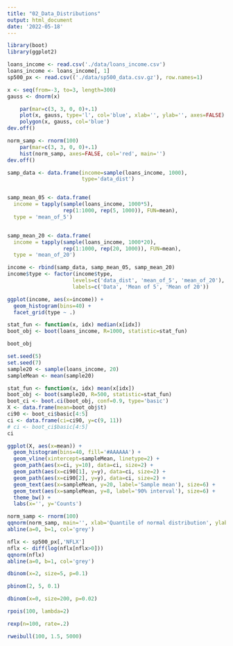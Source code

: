 ```yaml
---
title: "02_Data_Distributions"
output: html_document
date: '2022-05-18'
---
```


```r
library(boot)
library(ggplot2)
```

```r
loans_income <- read.csv('./data/loans_income.csv')
loans_income <- loans_income[, 1]  
sp500_px <- read.csv(('./data/sp500_data.csv.gz'), row.names=1)
```

```r
x <- seq(from=-3, to=3, length=300)
gauss <- dnorm(x)

    par(mar=c(3, 3, 0, 0)+.1)
    plot(x, gauss, type='l', col='blue', xlab='', ylab='', axes=FALSE)
    polygon(x, gauss, col='blue')
dev.off()
```
```r
norm_samp <- rnorm(100)
    par(mar=c(3, 3, 0, 0)+.1)
    hist(norm_samp, axes=FALSE, col='red', main='')
dev.off()

```

```r
samp_data <- data.frame(income=sample(loans_income, 1000), 
                        type='data_dist')


samp_mean_05 <- data.frame(
  income = tapply(sample(loans_income, 1000*5), 
                  rep(1:1000, rep(5, 1000)), FUN=mean),
  type = 'mean_of_5')


samp_mean_20 <- data.frame(
  income = tapply(sample(loans_income, 1000*20), 
                  rep(1:1000, rep(20, 1000)), FUN=mean),
  type = 'mean_of_20')

```

```r
income <- rbind(samp_data, samp_mean_05, samp_mean_20)
income$type <- factor(income$type, 
                     levels=c('data_dist', 'mean_of_5', 'mean_of_20'),
                     labels=c('Data', 'Mean of 5', 'Mean of 20'))

ggplot(income, aes(x=income)) +
  geom_histogram(bins=40) +
  facet_grid(type ~ .)
```

```r
stat_fun <- function(x, idx) median(x[idx])
boot_obj <- boot(loans_income, R=1000, statistic=stat_fun)

boot_obj
```

```r
set.seed(5)
set.seed(7)
sample20 <- sample(loans_income, 20)
sampleMean <- mean(sample20)

stat_fun <- function(x, idx) mean(x[idx])
boot_obj <- boot(sample20, R=500, statistic=stat_fun)
boot_ci <- boot.ci(boot_obj, conf=0.9, type='basic')
X <- data.frame(mean=boot_obj$t)
ci90 <- boot_ci$basic[4:5]
ci <- data.frame(ci=ci90, y=c(9, 11))
# ci <- boot_ci$basic[4:5]
ci
```

```r
ggplot(X, aes(x=mean)) +
  geom_histogram(bins=40, fill='#AAAAAA') +
  geom_vline(xintercept=sampleMean, linetype=2) +
  geom_path(aes(x=ci, y=10), data=ci, size=2) +
  geom_path(aes(x=ci90[1], y=y), data=ci, size=2) +
  geom_path(aes(x=ci90[2], y=y), data=ci, size=2) +
  geom_text(aes(x=sampleMean, y=20, label='Sample mean'), size=6) +
  geom_text(aes(x=sampleMean, y=8, label='90% interval'), size=6) +
  theme_bw() + 
  labs(x='', y='Counts')
```

```r
norm_samp <- rnorm(100)
qqnorm(norm_samp, main='', xlab='Quantile of normal distribution', ylab='z-score')
abline(a=0, b=1, col='grey')
```

```r
nflx <- sp500_px[,'NFLX']
nflx <- diff(log(nflx[nflx>0]))
qqnorm(nflx)
abline(a=0, b=1, col='grey')
```

```r
dbinom(x=2, size=5, p=0.1)
```

```r
pbinom(2, 5, 0.1)
```

```r
dbinom(x=0, size=200, p=0.02)
```

```r
rpois(100, lambda=2)
```

```r
rexp(n=100, rate=.2)
```

```r
rweibull(100, 1.5, 5000)
```

